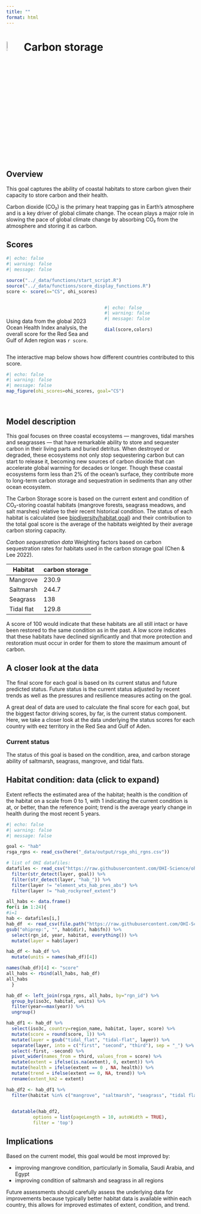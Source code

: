 ```yaml
---
title: ""
format: html
---
```


# ![](figs/carbon-storage.svg){width="8%" height="8%" color="red"} Carbon storage

## Overview

This goal captures the ability of coastal habitats to store carbon given their capacity to store carbon and their health.

Carbon dioxide (CO₂) is the primary heat trapping gas in Earth’s atmosphere and is a key driver of global climate change. The ocean plays a major role in slowing the pace of global climate change by absorbing CO₂ from the atmosphere and storing it as carbon.


## Scores

```r
#| echo: false
#| warning: false
#| message: false

source("../_data/functions/start_script.R")
source("../_data/functions/score_display_functions.R")
score <- score(x="CS", ohi_scores)

```

::: columns
::: {.column width="50%"}
<br> <br> Using data from the global 2023 Ocean Health Index analysis, the overall score for the Red Sea and Gulf of Aden region was `r score`.
:::

::: {.column width="50%"}
```r
#| echo: false
#| warning: false
#| message: false

dial(score,colors)

```
:::
:::

The interactive map below shows how different countries contributed to this score.

```r
#| echo: false
#| warning: false
#| message: false
map_figure(ohi_scores=ohi_scores, goal="CS")

```

<br>

## Model description

This goal focuses on three coastal ecosystems — mangroves, tidal marshes and seagrasses — that have remarkable ability to store and sequester carbon in their living parts and buried detritus. When destroyed or degraded, these ecosystems not only stop sequestering carbon but can start to release it, becoming new sources of carbon dioxide that can accelerate global warming for decades or longer. Though these coastal ecosystems form less than 2% of the ocean’s surface, they contribute more to long-term carbon storage and sequestration in sediments than any other ocean ecosystem.

The Carbon Storage score is based on the current extent and condition of CO₂-storing coastal habitats (mangrove forests, seagrass meadows, and salt marshes) relative to their recent historical condition. The status of each habitat is calculated (see [biodiversity/habitat goal](https://mazu.nceas.ucsb.edu/rstudio/p/7dda0cdc/chapters/bd.html#habitat)) and their contribution to the total goal score is the average of the habitats weighted by their average carbon storing capacity.

*Carbon sequestration data* Weighting factors based on carbon sequestration rates for habitats used in the carbon storage goal (Chen & Lee 2022).

Habitat | carbon storage
---------- | -------------
Mangrove	| 230.9
Saltmarsh	| 244.7
Seagrass	| 138
Tidal flat | 129.8

A score of 100 would indicate that these habitats are all still intact or have been restored to the same condition as in the past. A low score indicates that these habitats have declined significantly and that more protection and restoration must occur in order for them to store the maximum amount of carbon.

## A closer look at the data
The final score for each goal is based on its current status and future predicted status. Future status is the current status adjusted by recent trends as well as the pressures and resilience measures acting on the goal.

A great deal of data are used to calculate the final score for each goal, but the biggest factor driving scores, by far, is the current status component. Here, we take a closer look at the data underlying the status scores for each country with eez territory in the Red Sea and Gulf of Aden.

### Current status
::: {.callout-note collapse=true}

The status of this goal is based on the condition, area, and carbon storage ability of saltmarsh, seagrass, mangrove, and tidal flats.

## Habitat condition: data (click to expand)
Extent reflects the estimated area of the habitat; health is the condition of the habitat on a scale from 0 to 1, with 1 indicating the current condition is at, or better, than the reference point; trend is the average yearly change in health during the most recent 5 years.  

```r
#| echo: false
#| warning: false
#| message: false

goal <- "hab"
rsga_rgns <- read_csv(here("_data/output/rsga_ohi_rgns.csv"))

# list of OHI datafiles:
datafiles <- read_csv("https://raw.githubusercontent.com/OHI-Science/ohi-global/draft/metadata_documentation/layers_eez_base.csv") %>%
  filter(str_detect(layer, goal)) %>%
  filter(str_detect(layer, "hab_")) %>%
  filter(layer != "element_wts_hab_pres_abs") %>%
  filter(layer != "hab_rockyreef_extent")

all_habs <- data.frame()
for(i in 1:24){
#i=1
hab <- datafiles[i,] 
hab_df  <- read_csv(file.path("https://raw.githubusercontent.com/OHI-Science/ohiprep_v2023/gh-pages/",
gsub("ohiprep:", "", hab$dir), hab$fn)) %>%
  select(rgn_id, year, habitat, everything()) %>%
  mutate(layer = hab$layer) 

hab_df <- hab_df %>%
  mutate(units = names(hab_df)[4])

names(hab_df)[4] <- "score"
all_habs <- rbind(all_habs, hab_df)
all_habs
  }

hab_df <- left_join(rsga_rgns, all_habs, by="rgn_id") %>%
  group_by(iso3c, habitat, units) %>%
  filter(year==max(year)) %>%
  ungroup()

hab_df1 <- hab_df %>%
  select(iso3c, country=region_name, habitat, layer, score) %>%
  mutate(score = round(score, 1)) %>%
  mutate(layer = gsub("tidal_flat", "tidal-flat", layer)) %>%
  separate(layer, into = c("first", "second", "third"), sep = "_") %>%
  select(-first, -second) %>%
  pivot_wider(names_from = third, values_from = score) %>%
  mutate(extent = ifelse(is.na(extent), 0, extent)) %>%
  mutate(health = ifelse(extent == 0 , NA, health)) %>%
  mutate(trend = ifelse(extent == 0, NA, trend)) %>%
  rename(extent_km2 = extent)

hab_df2 <- hab_df1 %>%
  filter(habitat %in% c("mangrove", "saltmarsh", "seagrass", "tidal flat"))
  

  datatable(hab_df2,
          options = list(pageLength = 10, autoWidth = TRUE),
          filter = 'top')


```
:::


## Implications

Based on the current model, this goal would be most improved by:

- improving mangrove condition, particularly in Somalia, Saudi Arabia, and Egypt
- improving condition of saltmarsh and seagrass in all regions

Future assessments should carefully assess the underlying data for improvements because typically better habitat data is available within each country, this allows for improved estimates of extent, condition, and trend.

